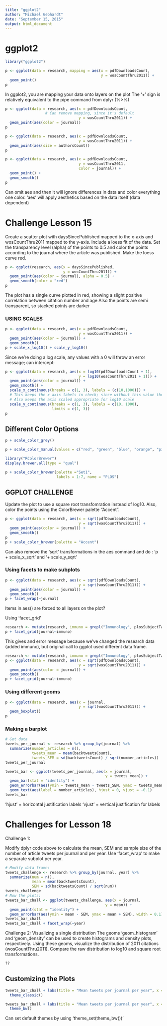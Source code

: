 ```yaml
---
title: "ggplot2"
author: "Michael Gebhardt"
date: "September 15, 2015"
output: html_document
---
```


# ggplot2

```r
library("ggplot2")
```

```r
p <- ggplot(data = research, mapping = aes(x = pdfDownloadsCount,
                                           y = wosCountThru2011)) +
  geom_point()
p
```

In ggplot2, you are mapping your data onto layers on the plot
The '+' sign is relatively equivalent to the pipe command from dplyr (%>%)
```r
p <- ggplot(data = research, aes(x = pdfDownloadsCount,
                  # Can remove mapping, since it's default
                                 y = wosCountThru2011)) +
  geom_point(aes(color = journal))
p
```

```r
p <- ggplot(data = research, aes(x = pdfDownloadsCount,
                                 y = wosCountThru2011)) +
  geom_point(aes(size = authorsCount))
p
```

```r
p <- ggplot(data = research, aes(x = pdfDownloadsCount,
                                 y = wosCountThru2011,
                                 color = journal)) +
  geom_point() +
  geom_smooth()
p
```
Can omit aes and then it will ignore differences in data and color everything one color. 
'aes' will apply aesthetics based on the data itself (data dependent)

# Challenge Lesson 15

Create a scatter plot with daysSincePublished mapped to the x-axis and wosCountThru2011 mapped
to the y-axis. Include a loess fit of the data. Set the transparency level (alpha) of the points
to 0.5 and color the points according to the journal where the article was published. Make the 
loess curve red.

```r
p <- ggplot(research, aes(x = daysSincePublished,
                          y = wosCountThru2011)) +
  geom_point(aes(color = journal), alpha = 0.5) +
  geom_smooth(color = "red")
p
```
The plot has a single curve plotted in red, showing a slight positive correlation between citation number and age
Also the points are semi transparent, so stacked points are darker

### USING SCALES

```r
p <- ggplot(data = research, aes(x = pdfDownloadsCount,
                                 y = wosCountThru2011)) +
  geom_point(aes(color = journal)) +
  geom_smooth()
p + scale_x_log10() + scale_y_log10()
```
Since we're doing a log scale, any values with a 0 will throw an error message; can intercept:

```r
p <- ggplot(data = research, aes(x = log10(pdfDownloadsCount + 1),
                                 y = log10(wosCountThru2011 + 1))) +
  geom_point(aes(color = journal)) +
  geom_smooth() +
  scale_x_continuous(breaks = c(1, 3), labels = (c(10,1000))) +  
  # This keeps the x axis labels in check; since without this value the axis labels disappear
  # Also keeps the axis scaled appropriate for log10 scale
  scale_y_continuous(breaks = c(1, 3), labels = c(10, 1000),
                     limits = c(1, 3))
p
```

## Different Color Options

```r
p + scale_color_grey()
```

```r
p + scale_color_manual(values = c("red", "green", "blue", "orange", "pink", "yellow", "purple"))
```

```r
library("RColorBrewer")
display.brewer.all(type = "qual")
```

```r
p + scale_color_brewer(palette ="Set1", 
                       labels = 1:7, name = "PLOS")
```

## GGPLOT CHALLENGE

Update the plot to use a square root transfomration instead of log10.  Also, color the points using the ColorBrewer palette "Accent".

```r
p <- ggplot(data = research, aes(x = sqrt(pdfDownloadsCount),
                                 y = sqrt(wosCountThru2011))) +
  geom_point(aes(color = journal)) +
  geom_smooth()
p
p + scale_color_brewer(palette = "Accent")
```

Can also remove the 'sqrt' transformations in the aes command and do :
  'p + scale_x_sqrt' and '+ scale_y_sqrt'
  
### Using facets to make subplots

```r
p <- ggplot(data = research, aes(x = sqrt(pdfDownloadsCount),
                                 y = sqrt(wosCountThru2011))) +
  geom_point(aes(color = journal)) +
  geom_smooth()
p + facet_wrap(~journal)
```

Items in aes() are forced to all layers on the plot?

Using 'facet_grid'

```r

research <- mutate(research, immuno = grepl("Immunology", plosSubjectTags))
p + facet_grid(journal~immuno)
```
This gives and error message because we've changed the research data (added immuno), but original call to ggplot used different data frame.
```r
research <- mutate(research, immuno = grepl("Immunology", plosSubjectTags))
p <- ggplot(data = research, aes(x = sqrt(pdfDownloadsCount),
                                 y = sqrt(wosCountThru2011))) +
  geom_point(aes(color = journal)) +
  geom_smooth()
p + facet_grid(journal~immuno)
```

### Using different geoms

```r
p <- ggplot(data = research, aes(x = journal,
                                 y = sqrt(wosCountThru2011))) +
  geom_boxplot()
p
```

### Making a barplot

```r
# Get data
tweets_per_journal <- research %>% group_by(journal) %>%
  summarize(number_articles = n(), 
            tweets_mean = mean(backtweetsCount),
            tweets_SEM = sd(backtweetsCount) / sqrt(number_articles))
tweets_per_journal
```

```r
tweets_bar <- ggplot(tweets_per_journal, aes(x = journal,
                                             y = tweets_mean)) +
  geom_bar(stat = "identity") +
  geom_errorbar(aes(ymin = tweets_mean - tweets_SEM, ymax = tweets_mean + tweets_SEM), width = 0.1)+
  geom_text(aes(label = number_articles), hjust = 0, vjust = -0.1)
tweets_bar
```
'hjust' = horizontal justification labels
'vjust' = vertical justification for labels

# Challenges for Lesson 18
Challenge 1:

Modify dplyr code above to calculate the mean, SEM and sample size of the number of
article tweets per journal and per year. Use 'facet_wrap' to make a separate subplot
per year. 

```r
# Modify data frame:
tweets_challenge <- research %>% group_by(journal, year) %>%
  summarize(num = n(), 
            mean = mean(backtweetsCount),
            SEM = sd(backtweetsCount) / sqrt(num))
tweets_challenge
# Now the plots:
tweets_bar_chall <- ggplot(tweets_challenge, aes(x = journal,
                                             y = mean)) +
  geom_point(stat = "identity") +
  geom_errorbar(aes(ymin = mean - SEM, ymax = mean + SEM), width = 0.1)
tweets_bar_chall
tweets_bar_chall + facet_wrap(~year)
```

Challenge 2: Visualizing a single distribution
The geoms 'geom_histogram' and 'geom_density' can be used to create histograms
and density plots, respectively. Using these geoms, visualize the distribution
of 2011 citations (wosCountThru2011). Compare the raw distribution to log10 
and square root transformations.

```r
??
```


## Customizing the Plots

```r
tweets_bar_chall + labs(title = "Mean tweets per journal per year", x = "Journal", y = "Mean Number of Tweets") + facet_wrap(~year) + 
  theme_classic()
```

```r
tweets_bar_chall + labs(title = "Mean tweets per journal per year", x = "Journal", y = "Mean Number of Tweets") + facet_wrap(~year) + 
  theme_bw()
```

Can set default themes by using 
'theme_set(theme_bw())'